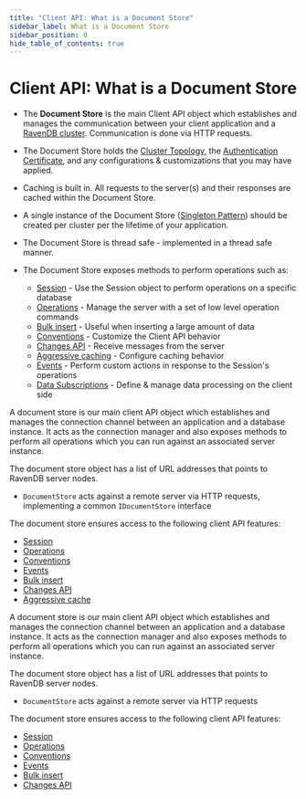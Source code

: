 ---
title: "Client API: What is a Document Store"
sidebar_label: What is a Document Store
sidebar_position: 0
hide_table_of_contents: true
---




# Client API: What is a Document Store
<LanguageSwitcher supportedLanguages={supportedLanguages} />
<LanguageContent language="csharp">

<Admonition type="note" title="Note">

* The **Document Store** is the main Client API object which establishes and manages the communication between your client application and a [RavenDB cluster](../server/clustering/overview). 
Communication is done via HTTP requests.  

* The Document Store holds the [Cluster Topology](../server/clustering/rachis/cluster-topology), the [Authentication Certificate](../client-api/setting-up-authentication-and-authorization), 
and any configurations & customizations that you may have applied.  

* Caching is built in. All requests to the server(s) and their responses are cached within the Document Store.  

* A single instance of the Document Store ([Singleton Pattern](https://csharpindepth.com/articles/Singleton)) should be created per cluster per the lifetime of your application.  

* The Document Store is thread safe - implemented in a thread safe manner.  

* The Document Store exposes methods to perform operations such as:  
  * [Session](../client-api/session/what-is-a-session-and-how-does-it-work) - Use the Session object to perform operations on a specific database  
  * [Operations](../client-api/operations/what-are-operations) - Manage the server with a set of low level operation commands  
  * [Bulk insert](../client-api/bulk-insert/how-to-work-with-bulk-insert-operation) - Useful when inserting a large amount of data  
  * [Conventions](../client-api/configuration/conventions) - Customize the Client API behavior  
  * [Changes API](../client-api/changes/what-is-changes-api) - Receive messages from the server  
  * [Aggressive caching](../client-api/how-to/setup-aggressive-caching) - Configure caching behavior  
  * [Events](../client-api/session/how-to/subscribe-to-events) - Perform custom actions in response to the Session's operations  
  * [Data Subscriptions](../client-api/data-subscriptions/what-are-data-subscriptions) - Define & manage data processing on the client side

</Admonition>


</LanguageContent>
<LanguageContent language="java">


A document store is our main client API object which establishes and manages the connection channel between an application and a database instance. 
It acts as the connection manager and also exposes methods to perform all operations which you can run against an associated server instance.

The document store object has a list of URL addresses that points to RavenDB server nodes.

* `DocumentStore` acts against a remote server via HTTP requests, implementing a common `IDocumentStore` interface

The document store ensures access to the following client API features:

* [Session](../client-api/session/what-is-a-session-and-how-does-it-work)
* [Operations](../client-api/operations/what-are-operations)
* [Conventions](../client-api/configuration/conventions)
* [Events](../client-api/session/how-to/subscribe-to-events)
* [Bulk insert](../client-api/bulk-insert/how-to-work-with-bulk-insert-operation)
* [Changes API](../client-api/changes/what-is-changes-api)
* [Aggressive cache](../client-api/how-to/setup-aggressive-caching)


</LanguageContent>
<LanguageContent language="nodejs">


A document store is our main client API object which establishes and manages the connection channel between an application and a database instance. 
It acts as the connection manager and also exposes methods to perform all operations which you can run against an associated server instance.

The document store object has a list of URL addresses that points to RavenDB server nodes.

* `DocumentStore` acts against a remote server via HTTP requests

The document store ensures access to the following client API features:

* [Session](../client-api/session/what-is-a-session-and-how-does-it-work)
* [Operations](../client-api/operations/what-are-operations)
* [Conventions](../client-api/configuration/conventions)
* [Events](../client-api/session/how-to/subscribe-to-events)
* [Bulk insert](../client-api/bulk-insert/how-to-work-with-bulk-insert-operation)
* [Changes API](../client-api/changes/what-is-changes-api)


</LanguageContent>

<!---
### Getting Started
- [Getting Started](../start/getting-started)
- [Setup Wizard](../start/installation/setup-wizard)

### Client API
- [Creating a Document Store](../client-api/creating-document-store)
- [Setting up Default Database](../client-api/setting-up-default-database)
- [Setting up Authentication and Authorization](../client-api/setting-up-authentication-and-authorization)

### Document Store
- [Creating a Document Store](../client-api/creating-document-store)
- [Setting up Default Database](../client-api/setting-up-default-database)
- [Setting up Authentication and Authorization](../client-api/setting-up-authentication-and-authorization)


-->